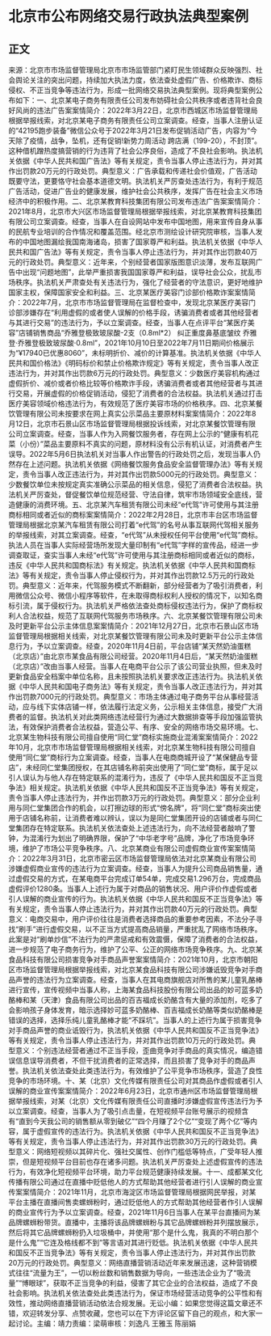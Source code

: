 # 北京市公布网络交易行政执法典型案例
## 正文
来源：北京市市场监督管理局北京市市场监管部门紧盯民生领域群众反映强烈、社会舆论关注的突出问题，持续加大执法力度，依法查处虚假广告、价格欺诈、商标侵权、不正当竞争等违法行为，形成一批网络交易执法典型案例。现将典型案例公布如下：一、北京某电子商务有限责任公司发布妨碍社会公共秩序或者违背社会良好风尚的违法广告案案情简介：2022年3月22日，北京市西城区市场监督管理局根据举报线索，对北京某电子商务有限责任公司立案调查。经查，当事人注册认证的“42195跑步装备”微信公众号于2022年3月21日发布促销活动广告，内容为“今天除了疫情，战争，坠机，还有促销!新势力周活动 跨店满（199-20），不封顶”。这种借机蹭热度搞营销的行为违背了社会公序良俗，造成了不良社会影响。执法机关依据《中华人民共和国广告法》等有关规定，责令当事人停止违法行为，并对其作出罚款20万元的行政处罚。典型意义：广告承载和传递社会价值观，广告活动既要守法，更要恪守社会基本道德文明。执法机关严厉查处违法行为，有利于规范广告活动，促进广告业的健康发展，维护社会公共秩序，发挥广告在社会主义市场经济中的积极作用。二、北京某教育科技集团有限公司发布违法广告案案情简介：2021年8月，北京市大兴区市场监督管理局根据举报线索，对北京某教育科技集团有限公司立案调查。经查，当事人在自设网站中发布中国地图，用来宣传自身从事的民航专业培训的合作情况和覆盖范围。经北京市测绘设计研究院审核，当事人发布的中国地图漏绘我国南海诸岛，损害了国家尊严和利益。执法机关依据《中华人民共和国广告法》等有关规定，责令当事人停止违法行为，并对其作出罚款40万元的行政处罚。典型意义：近年来，个别经营者国家版图意识淡薄，发布互联网广告中出现“问题地图”，此举严重损害我国国家尊严和利益，误导社会公众，扰乱市场秩序。执法机关严肃查处有关违法行为，强化了经营者的守法意识，更好地维护国家主权，保障国家安全和利益。三、北京某医疗美容门诊部价格欺诈案案情简介：2022年7月，北京市市场监督管理局在监督检查中，发现北京某医疗美容门诊部涉嫌存在“利用虚假的或者使人误解的价格手段，诱骗消费者或者其他经营者与其进行交易”的违法行为，予以立案调查。经查，当事人在点评平台“某医疗美容”店铺销售商品“乔雅登极致玻尿酸-2支（0.8ml*2） 纠正重度鼻基底皱纹 乔雅登·乔雅登极致玻尿酸·0.8ml”，2021年10月10日至2022年7月11日期间价格展示为“¥17940已优惠8060”，未标明折价、减价的计算基准。执法机关依据《中华人民共和国价格法》《明码标价和禁止价格欺诈规定》等有关规定，责令当事人改正违法行为，并对其作出罚款6万元的行政处罚。典型意义：少数医疗美容机构通过虚假折价、减价或者价格比较等价格欺诈手段，诱骗消费者或者其他经营者与其进行交易，开展虚假的价格促销活动，侵犯了消费者的合法权益。执法机关通过打击医疗美容领域价格违法行为，有效规范了医疗美容市场的价格秩序。四、北京某餐饮管理有限公司未按要求在网上真实公示菜品主要原材料案案情简介：2022年8月12日，北京市石景山区市场监督管理局根据投诉线索，对北京某餐饮管理有限公司立案调查。经查，当事人作为入网餐饮服务者，存在网上公示的“健康有机花菜（小份）”菜品主要原料不真实的问题，原材料没有公示有机认证，对消费者产生误导。2022年5月6日执法机关对当事人作出警告的行政处罚之后，发现当事人仍然存在上述问题。执法机关依据《网络餐饮服务食品安全监督管理办法》等有关规定，责令当事人改正违法行为，并对其作出罚款5000元的行政处罚。典型意义：少数餐饮单位未按规定真实准确公示菜品的相关信息，侵犯了消费者合法权益。执法机关严厉查处，督促餐饮单位规范经营、守法自律，筑牢市场领域安全底线，营造健康的消费环境。五、北京某汽车租赁有限公司未经“e代驾”许可使用与其注册商标相同或者近似的商标案案情简介：2022年2月28日，北京市丰台区市场监督管理局根据北京某汽车租赁有限公司打着“e代驾”的名号从事互联网代驾相关服务的举报线索，对其立案调查。经查，“e代驾”从未授权任何平台使用“e代驾”商标。执法人员在当事人实际经营场所发现大量印制有“e代驾”字样的宣传品，经进一步调查取证，查实当事人未经“e代驾”许可使用与其注册商标相同或者近似的商标，违反《中华人民共和国商标法》有关规定。执法机关依据《中华人民共和国商标法》等有关规定，责令当事人停止侵权行为，并对其作出罚款12.5万元的行政处罚。典型意义：近年来，代驾服务模式不断翻新，部分经营者为了吸引消费者，利用微信公众号、微信小程序等软件，在未取得商标权利人授权的情况下，以知名商标引流，属于侵权行为。执法机关严格依法查处商标侵权违法行为，保护了商标权利人合法权益，规范了互联网代驾服务市场秩序。六、北京某餐饮管理有限公司未及时更新平台公示主体信息案案情简介：2021年12月27日，北京市石景山区市场监督管理局根据相关线索，对北京某餐饮管理有限公司未及时更新平台公示主体信息行为，予以立案调查。经查，2020年11月4日前，平台店铺“某天然奶油蛋糕（北京店）”由北京市某食品有限公司经营。2020年11月4日后，“某天然奶油蛋糕（北京店）”改由当事人经营。当事人在电商平台公示了该公司营业执照，但未及时更新食品安全档案中单位名称，且未按照执法机关要求改正违法行为。执法机关依据《中华人民共和国电子商务法》等有关规定，责令当事人改正违法行为，并对其作出罚款7000元的行政处罚。典型意义：市场主体通过电子商务平台从事经营活动，应与线下实体店铺一样，依法履行法定义务，公示相关主体信息，接受广大消费者的监督。执法机关对此类网络违法经营行为通过大数据排查等手段加强监管执法，有效保护消费者合法权益，营造公平、有序、安全的网络市场交易环境。七、北京某生物科技有限公司擅自使用“同仁堂”商标实施商业混淆案案情简介：2022年10月，北京市市场监督管理局根据相关线索，对北京某生物科技有限公司擅自使用“同仁堂”商标行为立案调查。经查，当事人在电商商城开设了“某保健品专营店”，未经同仁堂集团授权，在其店铺名称前突出使用了“同仁堂”商标，属于足以引人误认为与他人存在特定联系的混淆行为，违反了《中华人民共和国反不正当竞争法》相关规定。执法机关依据《中华人民共和国反不正当竞争法》等有关规定，责令当事人停止违法行为，并作出罚款3万元的行政处罚。典型意义：部分企业利用与同仁堂集团合作的机会，以打擦边球的形式“傍名牌”，将“同仁堂”商标突出使用于店铺名称前，让消费者难以辨认，误以为是同仁堂集团开设的店铺或者与同仁堂集团存在特定联系。执法机关依法查处上述违法行为，向不法经营者敲响了警钟，为混淆行为划出了明确界限，保护了“中华老字号”品牌，净化了市场竞争环境，维护了市场公平竞争秩序。八、北京某商业有限公司虚假商业宣传案案情简介：2022年3月31日，北京市密云区市场监督管理局依法对北京某商业有限公司涉嫌虚假商业宣传的违法行为立案调查。经查，当事人为提升公司商品销售量，通过虚假交易的方式，在某电商平台完成订单54单，完成交易1.296万台，完成商品虚假评价1280条。当事人上述行为属于对商品的销售状况、用户评价作虚假或者引人误解的商业宣传的行为。执法机关依据《中华人民共和国反不正当竞争法》等有关规定，责令当事人停止违法行为，并对其作出罚款40万元的行政处罚。典型意义：电商交易中，用户评价往往是消费者选择商品的重要参考因素，不法分子寻找“刷手”进行虚假交易，以不正当方式提高商品销量，严重扰乱了网络市场秩序。此案是对“刷单炒信”不法行为的严肃惩戒和有效震慑，保障了消费者的合法权益，进一步规范了电子商务行为，维护了公平、公正的网络市场竞争秩序。九、北京某食品科技有限公司损害竞争对手商品声誉案案情简介：2021年10月，北京市朝阳区市场监督管理局根据举报线索，对北京某食品科技有限公司涉嫌诋毁竞争对手商品声誉的违法行为立案调查。经查，当事人在其电商旗舰店对所售的某儿童乳酪棒进行宣传，宣传视频中当事人称，上海某食品科技股份有限公司出品的妙可蓝多奶酪棒和某（天津）食品有限公司出品的百吉福成长奶酪含有大量的添加剂，吃多了会影响孩子身体发育，暗示选择妙可蓝多奶酪棒、百吉福成长奶酪等类似奶酪棒是错误的选择，选择乐纯儿童乳酪棒才能“不踩坑”。当事人的上述行为属于损害竞争对手商品声誉的商业诋毁行为，执法机关依据《中华人民共和国反不正当竞争法》等有关规定，责令当事人停止违法行为，并对其作出罚款10万元的行政处罚。典型意义：个别违法经营者通过不正当手段，歪曲竞争对手商品的真实情况，编造错误信息误导消费者，不但干扰消费者的正常选择，而且损害了竞争对手的商品声誉。执法机关依法查处此类违法行为，有效维护了公平竞争市场秩序，营造了良性竞争的市场环境。十、某（北京）文化传媒有限责任公司对其商品作虚假或者引人误解的商业宣传案案情简介：2022年6月23日，北京市通州区市场监督管理局根据举报线索，对某（北京）文化传媒有限责任公司直播时涉嫌虚假宣传违法行为予以立案调查。经查，当事人为了吸引点击量，在短视频平台账号展示的视频含有“直到今天我公司的销售额从零到破亿”“四个月赚了2个亿”“变现了两个亿”等内容，属于虚假宣传的违法行为。执法机关依据《中华人民共和国反不正当竞争法》等有关规定，责令当事人停止违法行为，并对其作出罚款30万元的行政处罚。典型意义：网络短视频以其碎片化、强社交属性、创作门槛低等特点，广受年轻人推崇，但是短视频平台目前也存在诸多问题。执法机关严厉查处上述虚假宣传的违法行为，有效净化短视频平台环境，助力平台规范健康持续发展。十一、成都某文化传播有限公司通过在直播中贬低他人的方式帮助其他经营者进行引人误解的商业宣传案案情简介：2021年11月，北京市海淀区市场监督管理局根据网民举报，对某平台主播在直播间售卖螺蛳粉时，通过贬低他人的方式帮助其他经营者作引人误解的商业宣传行为予以立案调查。经查，2021年11月6日当事人在某平台直播间为某品牌螺蛳粉带货。直播中，主播将该品牌螺蛳粉与其它品牌螺蛳粉并列摆放展示，然后将其它品牌螺蛳粉扔入垃圾桶中，并使用“那个是什么鬼，我真的不明白那个是什么鬼”“它连及格线都不到”等言语对其进行贬低。执法机关依据《中华人民共和国反不正当竞争法》等有关规定，责令当事人停止违法行为，并对其作出罚款20万元的行政处罚。典型意义：网络直播营销活动近年来发展迅速，这种营销模式往往“流量为王”，一切以粉丝数和销售数据为导向，一些违法企业为了“吸流量”“博眼球”，获取不正当竞争的利益，侵害了其它企业的合法权益，造成了不良社会影响。执法机关依法查处此类违法行为，保证市场经营活动竞争的公平性和有效性，推动网络直播营销活动依法合规发展。无讼小编：如果您觉得这篇文章还不错，欢迎转发分享、点赞收藏，您也可以在下方评论区留下自己的观点，和大家一起讨论。主编：靖力责编：梁萌审核：刘逸凡 王雅玉 陈丽娟